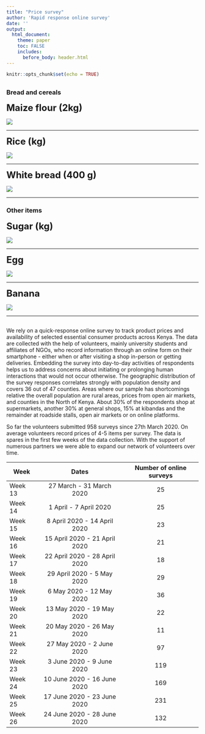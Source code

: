 ```yaml
---
title: "Price survey"
author: 'Rapid response online survey'
date: ''
output:
  html_document:
    theme: paper
    toc: FALSE
    includes:
      before_body: header.html
---
```


```r
knitr::opts_chunk$set(echo = TRUE)
```
  
    
  


##  {.tabset}

### Bread and cereals 
<font size="5">**Maize flour (2kg)**</font>
  
  ![](prices/Dots_maize.png)

***   

<font size="5">**Rice (kg)**</font>
  
  ![](prices/Dots_rice.png)
  
*** 

<font size="5">**White bread (400 g)**</font>
  
  ![](prices/Dots_bread.png)

*** 

### Other items

<font size="5">**Sugar (kg)**</font>
  
  ![](prices/Dots_sugar.png)

***   

<font size="5">**Egg**</font>
  
  ![](prices/Dots_egg.png)

*** 

<font size="5">**Banana**</font>
  
  ![](prices/Dots_banana.png)

*** 

## {}

We rely on a quick-response online survey to track product prices and availability of selected essential consumer products across Kenya. The data are collected with the help of volunteers, mainly university students and affiliates of NGOs, who record information through an online form on their smartphone - either when or after visiting a shop in-person or getting deliveries. Embedding the survey into day-to-day activities of respondents helps us to address concerns about initiating or prolonging human interactions that would not occur otherwise. The geographic distribution of the survey responses correlates strongly with population density and covers 36 out of 47 counties. Areas where our sample has shortcomings relative the overall population are rural areas, prices from open air markets, and counties in the North of Kenya. About 30% of the respondents shop at supermarkets, another 30% at general shops, 15% at kibandas and the remainder at roadside stalls, open air markets or on online platforms. 

So far the volunteers submitted 958 surveys since 27th March 2020.  On average volunteers record prices of 4-5 items per survey. The data is spares in the first few weeks of the data collection. With the support of numerous partners we were able to expand our network of volunteers over time. 

| Week	| Dates	| Number of online surveys |
|------|:-----:|:---------:|
| Week 13 |	27 March - 31 March 2020	| 25 |
| Week 14 |	1 April - 7 April 2020 	| 25 |
| Week 15 |	8 April 2020 - 14 April 2020	| 23 |
| Week 16 |	15 April 2020 - 21 April 2020	| 21 |
| Week 17 |	22 April 2020 - 28 April 2020	| 18 |
| Week 18 |	29 April 2020 - 5 May 2020	| 29 |
| Week 19 |	6 May 2020 - 12 May 2020	| 36 |  
| Week 20 |	13 May 2020 - 19 May 2020	| 22 |
| Week 21 |	20 May 2020 - 26 May 2020	| 11 |
| Week 22 |	27 May 2020 - 2 June 2020	| 97 |
| Week 23 |	3 June 2020 - 9 June 2020	| 119 |
| Week 24 |	10 June 2020 - 16 June 2020	| 169 |
| Week 25 |	17 June 2020 - 23 June 2020	| 231 |
| Week 26 |	24 June 2020 - 28 June 2020	| 132 |

  